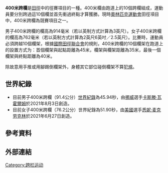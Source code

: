 {{noteTA|G1=Unit
|1=zh-cn:0米;zh-hk:0米;zh-tw:0公尺;
}}
{{Infobox athletics event
| event = 400米跨欄
| image = Naisten 400 m aidat.jpg
| image_upright = 1.1
| caption = 
| WRmen = {{flagicon|NOR}} [[卡斯滕·瓦霍尔姆|卡斯滕·瓦霍尔姆]] 45.94（2021）
| ORmen = {{flagicon|NOR}} [[卡斯滕·瓦霍尔姆|卡斯滕·瓦霍尔姆]] 45.94（2021）
| CRmen = {{flagicon|USA}} [[凯文·扬|凯文·扬]] 47.18（1993）
| WRwomen = {{flagicon|USA}} [[悉妮·麦克劳克林|悉妮·麦克劳克林]] 51.41（2022）
| ORwomen = {{flagicon|USA}} [[悉妮·麦克劳克林|悉妮·麦克劳克林]] 51.46（2021）
| CRwomen = {{flagicon|USA}} [[达莉拉·穆罕默德|达莉拉·穆罕默德]] 52.16（2019）
}}
'''400米跨欄'''是[[田徑|田徑]]中的徑賽項目的一種。400米欄由跑道上的10個跨欄組成，運動員要分別跨過這10個欄並首先衝過終點才算獲勝。現時[[奧林匹克運動會|奧林匹克運動會]]田徑項目中，400米跨欄為競賽項目之一。

男子400米跨欄的欄高為914毫米（若以英制方式計算為3英尺）。女子400米跨欄的欄高為762毫米（若以英制方式計算為2英尺6英吋／2.5英尺）。比賽時，運動員必須跨越10個欄架，根據[[國際田徑聯合會|國際田徑聯合會]]的規則，400米跨欄的10個欄架在跑道上的設置方式为：首個欄架與起點距離為45米，欄架與欄架距離為35米，最後一個欄架與終點距離為40米。

除故意用手推或用腳踢倒欄架外，身體其它部位碰倒欄架不算[[犯規|犯規]]。

== 世界紀錄 ==
* 目前男子400米跨欄（91.4公分）[[田徑世界紀錄列表|世界紀錄]]為45.94秒，由[[挪威|挪威]]選手[[卡斯滕·瓦霍爾姆|卡斯滕·瓦霍爾姆]]於2021年8月3日創造。
* 目前女子400米跨欄（76.2公分）世界紀錄為51.90秒，由[[美國|美國]]選手[[悉妮·麦克劳克林|悉妮·麦克劳克林]]於2021年6月27日創造。

== 參考資料 ==
{{Reflist}}

== 外部連結 ==

{{田径项目}}

[[Category:跨栏运动|Category:跨栏运动]]